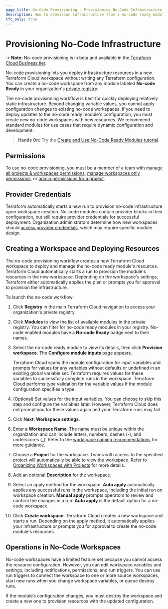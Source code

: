 ```yaml
---
page_title: No-Code Provisioning - Provisioning No-Code Infrastructure
description: How to provision infrastructure from a no-code ready module.
tfc_only: true
---
```


# Provisioning No-Code Infrastructure

-> **Note:** No-code provisioning is in beta and available in the [Terraform Cloud Business tier](https://www.hashicorp.com/products/terraform/pricing).

No-code provisioning lets you deploy infrastructure resources in a new Terraform Cloud workspace without writing any Terraform configuration. You can create a no-code workspace from any module labeled **No-code Ready** in your organization's [private registry](/terraform/cloud-docs/registry).

The no-code provisioning workflow is best for quickly deploying relatively static infrastructure. Beyond changing variable values, you cannot apply configuration changes to existing no-code workspaces. If you need to deploy updates to the no-code ready module's configuration, you must create new no-code workspaces with new resources. We recommend standard modules for use cases that require dynamic configuration and development.

> **Hands On:** Try the [Create and Use No-Code Ready Modules tutorial](/terraform/tutorials/cloud/no-code-provisioning).

## Permissions

To use no-code provisioning, you must be a member of a team with [manage all projects & workspaces permissions](/terraform/cloud-docs/users-teams-organizations/permissions#manage-all-projects-workspaces), [manage workspaces only permissions](/terraform/cloud-docs/users-teams-organizations/permissions#manage-workspaces-only), or [admin permissions for a project](/terraform/cloud-docs/users-teams-organizations/permissions#project-admins).

## Provider Credentials

Terraform automatically starts a new run to provision no-code infrastructure upon workspace creation. No-code modules contain provider blocks in their configuration, but still require provider credentials for successful deployment. Organization administrators determine how new workspaces should [access provider credentials](/terraform/cloud-docs/no-code-provisioning/module-design#provider-credentials), which may require specific module design.

## Creating a Workspace and Deploying Resources

The no-code provisioning workflow creates a new Terraform Cloud workspace to deploy and manage the no-code ready module's resources. Terraform Cloud automatically starts a run to provision the module's resources in the new workspace. Depending on the workspace's settings, Terraform either automatically applies the plan or prompts you for approval to provision the infrastructure.

To launch the no-code workflow:

1. Click **Registry** in the main Terraform Cloud navigation to access your organization's private registry.

1. Click **Modules** to view the list of available modules in the private registry. You can filter for no-code ready modules in your registry. No-code enabled modules have a **No-code Ready** badge next to their names.

1. Select the no-code ready module to view its details, then click **Provision workspace**. The **Configure module inputs** page appears.

     Terraform Cloud scans the module configuration for input variables and prompts for values for any variables without defaults or undefined in an existing global variable set. Terraform requires values for these variables to successfully complete runs in the workspace. Terraform Cloud performs type validation for the variable values if the module configuration specifies a type.

1. (Optional) Set values for the input variables. You can choose to skip this step and configure the variables later. However, Terraform Cloud does not prompt you for these values again and your Terraform runs may fail.

1. Cick **Next: Workspace settings**.

1. Enter a **Workspace Name**. The name must be unique within the organization and can include letters, numbers, dashes (-), and underscores (_). Refer to the [workspace naming recommendations](/terraform/cloud-docs/workpaces/creating#workspace-naming) for more guidance.

1. Choose a **Project** for the workspace. Teams with access to the specified project will automatically be able to view the workspace. Refer to [Organizing Workspaces with Projects](/terraform/cloud-docs/workspaces/organize-workspaces-with-projects) for more details. 

1. Add an optional **Description** for the workspace.

1. Select an apply method for the workspace. **Auto apply** automatically applies any successful runs in the workspace, including the initial run on workspace creation. **Manual apply** prompts operators to review and confirm the changes in a run. **Auto apply** is the default option for a no-code workspace.

1. Click **Create workspace**. Terraform Cloud creates a new workspace and starts a run. Depending on the apply method, it automatically applies your infrastructure or prompts you for approval to create the no-code module's resources.

## Operations in No-Code Workspaces

No-code workspaces have a limited feature set because you cannot access the resource configuration. However, you can edit workspace variables and settings, including notifications, permissions, and run triggers. You can use run triggers to connect the workspace to one or more source workspaces, start new runs when you change workspace variables, or queue destroy runs.

If the module’s configuration changes, you must destroy the workspace and create a new one to provision resources with the updated configuration.
